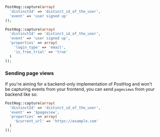 
<Intro />

```php
PostHog::capture(array(
  'distinctId' => 'distinct_id_of_the_user',
  'event' => 'user signed up'
));
```

<NamingTip />

<SettingProperties />

```php
PostHog::capture(array(
  'distinctId' => 'distinct_id_of_the_user',
  'event' => 'user signed up',
  'properties' => array(
    'login_type' => 'email',
    'is_free_trial' => 'true'
  )
));
```

### Sending page views

If you're aiming for a backend-only implementation of PostHog and won't be capturing events from your frontend, you can send `pageviews` from your backend like so:

```php
PostHog::capture(array(
  'distinctId' => 'distinct_id_of_the_user',
  'event' => '$pageview',
  'properties' => array(
    '$current_url' => 'https://example.com'
  )
));
```